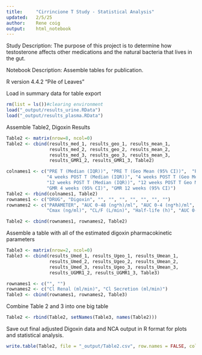 ```yaml
---
title:     "Cirrincione T Study - Statistical Analysis"
updated:   2/5/25
author:    Rene coig
output:    html_notebook
---
```

Study Description: The purpose of this project is to determine how testosterone affects other medications and the natural bacteria that lives in the gut.

Notebook Description: Assemble tables for publication. 

R version 4.4.2 "Pile of Leaves"

Load in summary data for table export
```r
rm(list = ls())#clearing environment
load("_output/results_urine.RData")
load("_output/results_plasma.RData")
```
Assemble Table2, Digoxin Results
```r
Table2 <- matrix(nrow=8, ncol=0)
Table2 <- cbind(results_med_1, results_geo_1, results_mean_1,
                results_med_2, results_geo_2, results_mean_2,
                results_med_3, results_geo_3, results_mean_3,
                results_GMR1_2, results_GMR1_3, Table2)

colnames1 <- c("PRE T (Median (IQR))", "PRE T (Geo Mean (95% CI))",  "PRE T (Mean (SD))", 
               "4 weeks POST T (Median (IQR))", "4 weeks POST T (Geo Mean (95% CI))", "4 weeks POST T (Mean (SD))",
               "12 weeks POST T (Median (IQR))", "12 weeks POST T Geo Mean (95% CI))", "12 weeks POST T (Mean (SD))",
               "GMR 4 weeks (95% CI)", "GMR 12 weeks (95% CI)")
Table2 <- rbind(colnames1, Table2)
rownames1 <- c("DRUG", "Digoxin", "", "", "", "", "", "", "")
rownames2 <- c("PARAMETER", "AUC 0-48 (ng*h)/ml", "AUC 0-4 (ng*h)/ml", 
               "Cmax (ng/ml)", "CL/F (L/min)", "Half-life (h)", "AUC 0-inf (ng*h)/ml","Vd/F (L)", "Tmax (h)")

Table2 <- cbind(rownames1, rownames2, Table2)
```
Assemble a table with all of the estimated digoxin pharmacokinetic parameters
```r
Table3 <- matrix(nrow=2, ncol=0)
Table3 <- cbind(results_Umed_1, results_Ugeo_1, results_Umean_1,
                results_Umed_2, results_Ugeo_2, results_Umean_2,
                results_Umed_3, results_Ugeo_3, results_Umean_3,
                results_UGMR1_2, results_UGMR1_3, Table3)

rownames1 <- c("", "")
rownames2 <- c("Cl Renal (ml/min)", "Cl Secretion (ml/min)")
Table3 <- cbind(rownames1, rownames2, Table3)
```
Combine Table 2 and 3 into one big table
```r
Table2 <- rbind(Table2, setNames(Table3, names(Table2)))

```
Save out final adjusted Digoxin data and NCA output in R format for plots and statistical analysis.
```r
write.table(Table2, file = "_output/Table2.csv", row.names = FALSE, col.names=FALSE, sep = ",")
```
